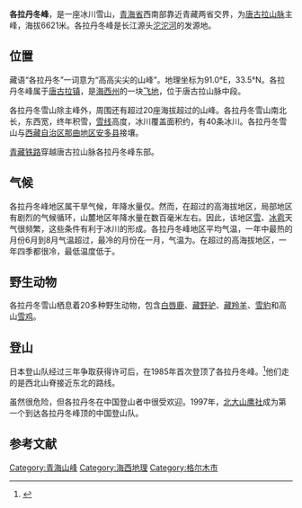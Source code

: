 {{Infobox Mountain
| table_width =  
| Name             = 各拉丹冬峰
| other_name =
| native_name =
| Photo            = 长江源头.jpg
| Photo size       = 300px<!--照片大小-->
| photo_alt =
| Caption          = 唐古拉山脉主峰，长江源头沱沱河发源地
| Elevation        = 6621米<!--海拔-->
| elevation_ref =<ref name="peaklist">{{Cite web |url=http://www.peaklist.org/WWlists/ultras/china1.html |title=存档副本 |accessdate=2014-04-11 |archive-date=2012-04-23 |archive-url=https://www.webcitation.org/678gff22E?url=http://www.peaklist.org/WWlists/ultras/china1.html |dead-url=no }}</ref>
| Prominence       = 1541米<!--相對高度-->
| prominence_ref =<ref name="peaklist"/>
| Parent peak      = 
| Listing          = [[特独立山峰|特独立山峰]]
| Translation      = 
| Language         = 
| Pronunciation    = 
| pushpin_map = China Tibet relief# China Qinghai relief
| pushpin_label_position = right<!-- 圖標文字位置：left, right, top, bottom, none -->
| pushpin_map_caption    = 各拉丹冬峰
| pushpin_mapsize        = 300<!--純數字，請勿加px-->
| label =
| map_relief = <!-- 如果不想使用Location map的地形圖，填map_relief=0 -->
| lat_d = 33 | lat_m = 29 | lat_s = 45 | lat_NS = N
| long_d = 91 | long_m = 10 | long_s = 03 | long_EW = E
| coord_type = <!--用於Template:Infobox coord，如果留空，預設為mountain-->
| region = <!--用於Template:Infobox coord-->
| display = <!--用於Template:Infobox coord，如果留空，預設為inline,title -->
| Location         = [[中国|中国]][[青海省|青海省]][[海西蒙古族藏族自治州|海西蒙古族藏族自治州]][[格尔木市|格尔木市]]<!--位置-->
| Range            = [[唐古拉山脉|唐古拉]]<!--山脈-->
| Grid_ref_UK      = 
| Grid_ref_Ireland = 
| Coordinates      = <!--座標（如果不使用latd、longd）-->
| coordinates_ref  = 
| Topographic map  = <!--地形圖-->
| Type             = <!--類別-->
| Age              = <!--年齡-->
| Volcanic_Arc/Belt= 
| Last eruption    = <!--最近噴發-->
| First ascent     = 1985年，日本登山队<!--首次登頂-->
| Easiest route    = <!--攀登路線-->
}}
'''各拉丹冬峰'''，是一座冰川雪山，[[青海省|青海省]]西南部靠近青藏两省交界，为[[唐古拉山脉|唐古拉山脉]]主峰，海拔6621米。各拉丹冬峰是长江源头[[沱沱河|沱沱河]]的发源地。
== 位置 ==
藏语“各拉丹冬”一词意为“高高尖尖的山峰”。地理坐标为91.0°E，33.5°N。各拉丹冬峰属于[[唐古拉镇|唐古拉镇]]，是[[海西蒙古族藏族自治州|海西州]]的一块[[飞地|飞地]]，位于唐古拉山脉中段。

各拉丹冬雪山除主峰外，周围还有超过20座海拔超过{{convert|6,000|m|0}}的山峰。各拉丹冬雪山南北长{{convert|50|km|mi|0}}，东西宽{{convert|20|km|mi|0}}，终年积雪，[[雪线|雪线]]高度{{convert|5,800|m|0}}，冰川覆盖面积约{{convert|670|km2|sqmi}}，有40条冰川。各拉丹冬雪山与[[西藏自治区|西藏自治区]][[那曲地区|那曲地区]][[安多县|安多县]]接壤。

[[青藏铁路|青藏铁路]]穿越唐古拉山脉各拉丹冬峰东部{{convert|100|km|mi|0}}。
== 气候 ==
各拉丹冬峰地区属干旱气候，年降水量仅{{convert|200|mm|in|1}}。然而，在超过{{convert|5000|m|ft|0}}的高海拔地区，局部地区有剧烈的气候循环，山麓地区年降水量在数百毫米左右。因此，该地区[[雪|雪]]、[[冰雹|冰雹]]天气很频繁，这些条件有利于冰川的形成。各拉丹冬峰地区平均气温{{convert|−5|C|F|abbr=on}}，一年中最热的月份6月到8月气温超过{{convert|20|C|F|abbr=on}}，最冷的月份在一月，气温为{{convert|−18|C|F|abbr=on}}。在超过{{convert|5000|m|ft|0}}的高海拔地区，一年四季都很冷，最低温度低于{{convert|−30|C|F|abbr=on}}。
== 野生动物 ==
各拉丹冬雪山栖息着20多种野生动物，包含[[白唇鹿|白唇鹿]]、[[藏野驴|藏野驴]]、[[藏羚羊|藏羚羊]]、[[雪豹|雪豹]]和高山[[雪鸡|雪鸡]]。
== 登山 ==
日本登山队经过三年争取获得许可后，在1985年首次登顶了各拉丹冬峰。<ref name="rackcdn">{{Cite web |url=http://c498469.r69.cf2.rackcdn.com/2009/348_China_aaj2009_web.pdf |title=存档副本 |accessdate=2014-04-14 |archive-date=2012-03-23 |archive-url=https://web.archive.org/web/20120323112827/http://c498469.r69.cf2.rackcdn.com/2009/348_China_aaj2009_web.pdf |dead-url=no }}</ref>他们走的是西北山脊接近东北的路线。

虽然很危险，但各拉丹冬在中国登山者中很受欢迎。1997年，[[北大山鹰社|北大山鹰社]]成为第一个到达各拉丹冬峰顶的中国登山队。

== 参考文献 ==
<references/>


{{通天河水系}}

[[Category:青海山峰|Category:青海山峰]]
[[Category:海西地理|Category:海西地理]]
[[Category:格尔木市|Category:格尔木市]]
